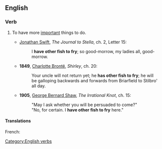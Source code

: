 ==English==

===Verb===
{{infl|en|verb|head=[[to]] [[have]] [[other]] [[fish]] [[to]] [[fry]]}}

# {{idiom}} To have more [[important]] things to do.
#* {{circa|1710}} [[w:Jonathan Swift|Jonathan Swift]], ''The Journal to Stella'', ch. 2, Letter 15:
#*: I '''have other fish to fry'''; so good-morrow, my ladies all, good-morrow.
#* '''1849''', [[w:Charlotte Brontë|Charlotte Brontë]], ''Shirley'', ch. 20:
#*: Your uncle will not return yet; he '''has other fish to fry'''; he will be galloping backwards and forwards from Briarfield to Stilbro' all day.
#* '''1905''', [[w:George Bernard Shaw|George Bernard Shaw]], ''The Irrational Knot'', ch. 15:
#*: "May I ask whether you will be persuaded to come?"
#*: "No, for certain. I '''have other fish to fry''' here."

====Translations====
{{rfc-tsort|unknown line format: French: t fr avoir d'autres chats à fouetter   qualifier to have other cats to whip }}
{{trans-top|to have more important things to do}}
French:{{t|fr|avoir d'autres chats à fouetter}} {{qualifier|to have other cats to whip}}
{{trans-mid}}
{{trans-bottom}}

[[Category:English verbs]]